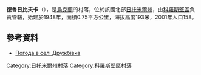 {{coord|50|56|37|N|28|24|30|E|scale:30000|display=title}}

'''德魯日比夫卡'''（{{lang-uk|Дружбівка}}），是[[烏克蘭|烏克蘭]]的村落，位於該國北部[[日托米爾州|日托米爾州]]，由[[科羅斯堅區|科羅斯堅區]]負責管轄，始建於1948年，面積0.75平方公里，海拔高度193米，2001年人口158。

==參考資料==
* [http://weather.in.ua/ua/zhitomirskaja/7308 Погода в селі Дружбівка] {{Wayback|url=http://weather.in.ua/ua/zhitomirskaja/7308 |date=20200805015804 }}

{{DEFAULTSORT:Дружбівка}}
[[Category:日托米爾州村落|Category:日托米爾州村落]]
[[Category:科羅斯堅區村落|Category:科羅斯堅區村落]]


{{Zhytomyr-geo-stub}}